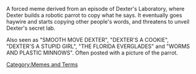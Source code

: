 A forced meme derived from an episode of Dexter's Laboratory, where Dexter builds a robotic parrot to copy what he says. It eventually goes haywire and starts copying other people's words, and threatens to unveil Dexter's secret lab.

Also seen as "SMOOTH MOVE DEXTER", "DEXTER'S A COOKIE", "DEXTER'S A STUPID GIRL", "THE FLORIDA EVERGLADES" and "WORMS AND PLASTIC MINNOWS". Often posted with a picture of the parrot.

[[Category:Memes and Terms]]